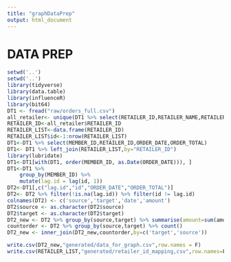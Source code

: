 ```yaml
---
title: "graphDataPrep"
output: html_document
---
```


# DATA PREP
```r
setwd('..')
setwd('..')
library(tidyverse)
library(data.table)
library(influenceR)
library(bit64)
DT1 <- fread("raw/orders_full.csv")
all_retailer<- unique(DT1 %>% select(RETAILER_ID,RETAILER_NAME,RETAILER_PRICE_RANGE,RETAILER_CATEGORY))
RETAILER_ID<-all_retailer$RETAILER_ID
RETAILER_LIST<-data.frame(RETAILER_ID)
RETAILER_LIST$id<-1:nrow(RETAILER_LIST)
DT1<-DT1 %>% select(MEMBER_ID,RETAILER_ID,ORDER_DATE,ORDER_TOTAL)
DT1<- DT1 %>% left_join(RETAILER_LIST,by="RETAILER_ID")
library(lubridate)
DT1<-DT1[with(DT1, order(MEMBER_ID, as.Date(ORDER_DATE))), ]
DT1<-DT1 %>%
    group_by(MEMBER_ID) %>%
    mutate(lag.id = lag(id, 1))
DT2<-DT1[,c("lag.id","id","ORDER_DATE","ORDER_TOTAL")]
DT2<- DT2 %>% filter(!is.na(lag.id)) %>% filter(id != lag.id)
colnames(DT2) <- c('source','target','date','amount')
DT2$source <- as.character(DT2$source)
DT2$target <- as.character(DT2$target)
DT2_new <- DT2 %>% group_by(source,target) %>% summarise(amount=sum(amount)) 
countorder <- DT2 %>% group_by(source,target) %>% count()
DT2_new <- inner_join(DT2_new,countorder,by=c('target','source'))

write.csv(DT2_new,"generated/data_for_graph.csv",row.names = F)
write.csv(RETAILER_LIST,"generated/retailer_id_mapping,csv",row.names=F)
```
